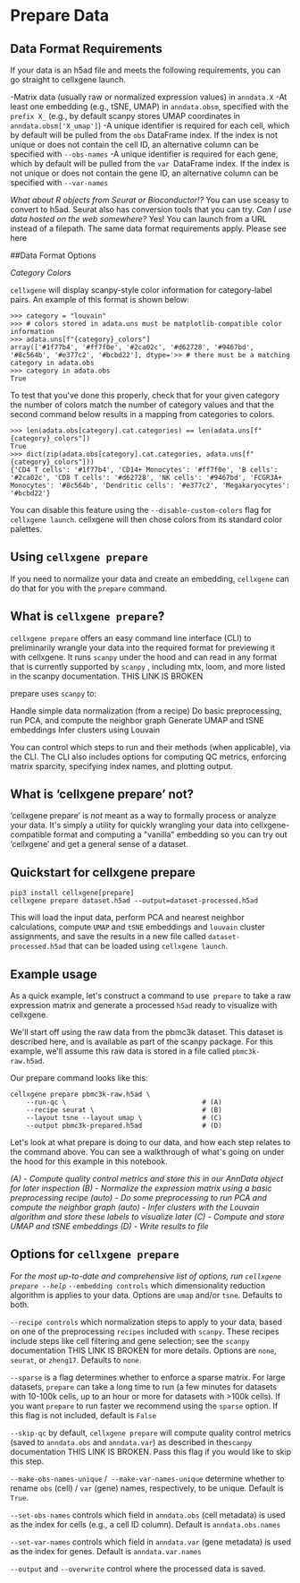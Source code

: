 # Prepare Data

## Data Format Requirements

If your data is an h5ad file and meets the following requirements, you can go straight to cellxgene launch.

-Matrix data (usually raw or normalized expression values) in `anndata.X`
-At least one embedding (e.g., tSNE, UMAP) in `anndata.obsm`, specified with the `prefix X_` (e.g., by default scanpy stores UMAP coordinates in `anndata.obsm['X_umap']`)
-A unique identifier is required for each cell, which by default will be pulled from the `obs` DataFrame index. If the index is not unique or does not contain the cell ID, an alternative column can be specified with `--obs-names`
-A unique identifier is required for each gene, which by default will be pulled from the `var `DataFrame index. If the index is not unique or does not contain the gene ID, an alternative column can be specified with `--var-names`

*What about R objects from Seurat or Bioconductor!?*
You can use sceasy to convert to h5ad. Seurat also has conversion tools that you can try.
*Can I use data hosted on the web somewhere?*
Yes! You can launch from a URL instead of a filepath. The same data format requirements apply. Please see here

##Data Format Options

*Category Colors*

`cellxgene` will display scanpy-style color information for category-label pairs. An example of this format is shown below:

```
>>> category = "louvain"
>>> # colors stored in adata.uns must be matplotlib-compatible color information
>>> adata.uns[f"{category}_colors"]
array(['#1f77b4', '#ff7f0e', '#2ca02c', '#d62728', '#9467bd', '#8c564b', '#e377c2', '#bcbd22'], dtype='>> # there must be a matching category in adata.obs
>>> category in adata.obs
True
```

To test that you've done this properly, check that for your given category the number of colors match the number of category values and that the second command below results in a mapping from categories to colors.

```
>>> len(adata.obs[category].cat.categories) == len(adata.uns[f"{category}_colors"])
True
>>> dict(zip(adata.obs[category].cat.categories, adata.uns[f"{category}_colors"]))
{'CD4 T cells': '#1f77b4', 'CD14+ Monocytes': '#ff7f0e', 'B cells': '#2ca02c', 'CD8 T cells': '#d62728', 'NK cells': '#9467bd', 'FCGR3A+ Monocytes': '#8c564b', 'Dendritic cells': '#e377c2', 'Megakaryocytes': '#bcbd22'}
```

You can disable this feature using the `--disable-custom-colors` flag for `cellxgene launch`. cellxgene will then chose colors from its standard color palettes.

## Using `cellxgene prepare`

If you need to normalize your data and create an embedding, `cellxgene` can do that for you with the `prepare` command.

## What is `cellxgene prepare`?

`cellxgene prepare` offers an easy command line interface (CLI) to preliminarily wrangle your data into the required format for previewing it with cellxgene. It runs `scanpy` under the hood and can read in any format that is currently supported by `scanpy` , including mtx, loom, and more listed in the scanpy documentation. THIS LINK IS BROKEN

prepare uses `scanpy` to:

Handle simple data normalization (from a recipe)
Do basic preprocessing, run PCA, and compute the neighbor graph
Generate UMAP and tSNE embeddings
Infer clusters using Louvain

You can control which steps to run and their methods (when applicable), via the CLI. The CLI also includes options for computing QC metrics, enforcing matrix sparcity, specifying index names, and plotting output.

## What is ‘cellxgene prepare’ not?

‘cellxgene prepare’ is *not* meant as a way to formally process or analyze your data. It's simply a utility for quickly wrangling your data into cellxgene-compatible format and computing a "vanilla" embedding so you can try out ‘cellxgene’ and get a general sense of a dataset.

## Quickstart for cellxgene prepare

```
pip3 install cellxgene[prepare]
cellxgene prepare dataset.h5ad --output=dataset-processed.h5ad
```

This will load the input data, perform PCA and nearest neighbor calculations, compute `UMAP` and `tSNE` embeddings and `louvain` cluster assignments, and save the results in a new file called `dataset-processed.h5ad` that can be loaded using `cellxgene launch`.

## Example usage

As a quick example, let's construct a command to use` prepare` to take a raw expression matrix and generate a processed `h5ad` ready to visualize with cellxgene.

We'll start off using the raw data from the pbmc3k dataset. This dataset is described here, and is available as part of the scanpy package. For this example, we'll assume this raw data is stored in a file called `pbmc3k-raw.h5ad`.

Our prepare command looks like this:

```
cellxgene prepare pbmc3k-raw.h5ad \
    --run-qc \                                  # (A)
    --recipe seurat \                           # (B)
    --layout tsne --layout umap \               # (C)
    --output pbmc3k-prepared.h5ad               # (D)
```

Let's look at what prepare is doing to our data, and how each step relates to the command above. You can see a walkthrough of what's going on under the hood for this example in this notebook.

*(A) - Compute quality control metrics and store this in our AnnData object for later inspection (B) - Normalize the expression matrix using a basic preprocessing recipe (auto) - Do some preprocessing to run PCA and compute the neighbor graph (auto) - Infer clusters with the Louvain algorithm and store these labels to visualize later (C) - Compute and store UMAP and tSNE embeddings (D) - Write results to file*

## Options for `cellxgene prepare`

*For the most up-to-date and comprehensive list of options, run `cellxgene prepare --help`*
`--embedding controls` which dimensionality reduction algorithm is applies to your data. Options are `umap` and/or `tsne`. Defaults to both.

`--recipe controls` which normalization steps to apply to your data, based on one of the preprocessing `recipes` included with `scanpy`. These recipes include steps like cell filtering and gene selection; see the `scanpy` documentation THIS LINK IS BROKEN for more details. Options are `none`, `seurat`, or `zheng17`. Defaults to `none`.

`--sparse` is a flag determines whether to enforce a sparse matrix. For large datasets, `prepare` can take a long time to run (a few minutes for datasets with 10-100k cells, up to an hour or more for datasets with >100k cells). If you want `prepare` to run faster we recommend using the `sparse` option. If this flag is not included, default is `False`

`--skip-qc` by default, `cellxgene prepare` will compute quality control metrics (saved to `anndata.obs` and `anndata.var`) as described in the`scanpy` documentation THIS LINK IS BROKEN. Pass this flag if you would like to skip this step.

`--make-obs-names-unique` /` --make-var-names-unique` determine whether to rename `obs` (cell) / `var` (gene) names, respectively, to be unique. Default is `True`.

`--set-obs-names` controls which field in `anndata.obs` (cell metadata) is used as the index for cells (e.g., a cell ID column). Default is `anndata.obs.names`

`--set-var-names` controls which field in `anndata.var` (gene metadata) is used as the index for genes. Default is `anndata.var.names`

`--output` and `--overwrite` control where the processed data is saved.
